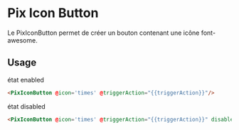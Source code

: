 
<Meta
  title='Basics/Icon button'
  component='PixIconButton'
  decorators={[centered]}
  argTypes={stories.argTypes}
/>

# Pix Icon Button

Le PixIconButton permet de créer un bouton contenant une icône font-awesome.

<Canvas>
  <Story name="Icon button" story={stories.iconButton} height="60px" />
</Canvas>

## Usage

état enabled
```html
<PixIconButton @icon='times' @triggerAction="{{triggerAction}}"/>
```

état disabled
```html
<PixIconButton @icon='times' @triggerAction="{{triggerAction}}" disabled={{true}} aria-disabled="{{true}}"/>
```

<ArgsTable story="Icon button" />
